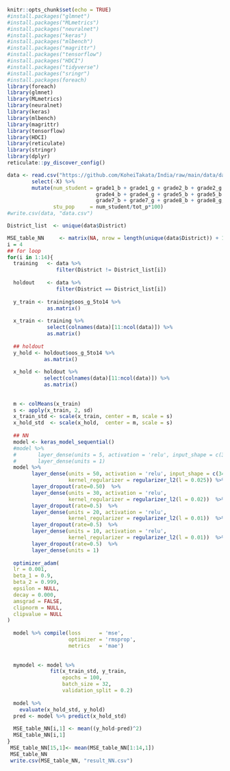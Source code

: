 
```r
knitr::opts_chunk$set(echo = TRUE)
#install.packages("glmnet")
#install.packages("MLmetrics")
#install.packages("neuralnet")
#install.packages("keras")
#install.packages("mlbench")
#install.packages("magrittr")
#install.packages("tensorflow")
#install.packages("HDCI")
#install.packages("tidyverse")
#install.packages("sringr")
#install.packages(foreach)
library(foreach)
library(glmnet)
library(MLmetrics)
library(neuralnet)
library(keras)
library(mlbench)
library(magrittr)
library(tensorflow)
library(HDCI)
library(reticulate)
library(stringr)
library(dplyr)
reticulate::py_discover_config()
```


```r
data <- read.csv("https://github.com/KoheiTakata/India/raw/main/data/data.csv") %>% 
        select(-X) %>% 
        mutate(num_student = grade1_b + grade1_g + grade2_b + grade2_g + grade3_b + grade3_g + 
                             grade4_b + grade4_g + grade5_b + grade5_b + grade6_b + grade6_g + 
                             grade7_b + grade7_g + grade8_b + grade8_g,
               stu_pop     = num_student/tot_p*100)
#write.csv(data, "data.csv")

District_list  <- unique(data$District)

```


```r
MSE_table_NN     <- matrix(NA, nrow = length(unique(data$District)) + 1, ncol = 1) ## spacing
i = 4
## for loop
for(i in 1:14){
  training   <- data %>% 
                filter(District != District_list[i])
  
  holdout    <- data %>% 
                filter(District == District_list[i]) 
  
  y_train <- training$oos_g_5to14 %>% 
             as.matrix()
  
  x_train <- training %>% 
             select(colnames(data)[11:ncol(data)]) %>% 
             as.matrix()
  
  ## holdout
  y_hold <- holdout$oos_g_5to14 %>% 
            as.matrix()
  
  x_hold <- holdout %>% 
            select(colnames(data)[11:ncol(data)]) %>% 
            as.matrix()
  
  
  m <- colMeans(x_train)
  s <- apply(x_train, 2, sd)
  x_train_std <- scale(x_train, center = m, scale = s)
  x_hold_std  <- scale(x_hold,  center = m, scale = s)
  
  ## NN
  model <- keras_model_sequential()
  #model %>%
  #       layer_dense(units = 5, activation = 'relu', input_shape = c(339)) %>%
  #       layer_dense(units = 1)
  model %>%
        layer_dense(units = 50, activation = 'relu', input_shape = c(341),
                    kernel_regularizer = regularizer_l2(l = 0.025)) %>%
        layer_dropout(rate=0.50)  %>%
        layer_dense(units = 30, activation = 'relu', 
                    kernel_regularizer = regularizer_l2(l = 0.02))  %>%
        layer_dropout(rate=0.5)  %>%
        layer_dense(units = 20, activation = 'relu', 
                    kernel_regularizer = regularizer_l2(l = 0.01))  %>%
        layer_dropout(rate=0.5)  %>%
        layer_dense(units = 10, activation = 'relu', 
                    kernel_regularizer = regularizer_l2(l = 0.01))  %>%
        layer_dropout(rate=0.5)  %>%
        layer_dense(units = 1)
  
  optimizer_adam(
  lr = 0.001,
  beta_1 = 0.9,
  beta_2 = 0.999,
  epsilon = NULL,
  decay = 0.000,
  amsgrad = FALSE,
  clipnorm = NULL,
  clipvalue = NULL
)
  
  model %>% compile(loss      = 'mse',
                    optimizer = 'rmsprop', 
                    metrics   = 'mae') 
  
  
  mymodel <- model %>%          
              fit(x_train_std, y_train,
                  epochs = 100,
                  batch_size = 32,
                  validation_split = 0.2)
  
  model %>%
    evaluate(x_hold_std, y_hold)
  pred <- model %>% predict(x_hold_std)
 
  MSE_table_NN[i,1] <- mean((y_hold-pred)^2) 
  MSE_table_NN[i,1]
}
 MSE_table_NN[15,1]<- mean(MSE_table_NN[1:14,1])
 MSE_table_NN
 write.csv(MSE_table_NN, "result_NN.csv")
```
